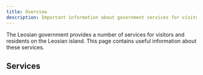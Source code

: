 ```yaml
---
title: Overview
description: Important information about government services for visitors & residents on the Leosian island.
---
```


The Leosian government provides a number of services for visitors and residents on the Leosian island. This page contains useful information about these services.



## Services

<CardGrid>
	<LinkCard title="Emergency Services" href="/emergencyservices/"/>
	<LinkCard title="Public Transport" href="/transport"/>
	<LinkCard title="Healthcare" href="/healthcare"/>
    <LinkCard title="Sport & Fitness" href="/sportfitness"/>
    <LinkCard title="Libraries" href="/libraries"/>
    <LinkCard title="Education" href="/education"/>
    <LinkCard title="Automotive" href="/automotive"/>
    <LinkCard title="Waste & Recycling" href="/wasterecycling"/>
    <LinkCard title="Taxes" href="/taxes"/>
    <LinkCard title="Planning" href="/planning"/>
    <LinkCard title="Housing" href="/housing"/>
    <LinkCard title="Financial" href="/financial"/>
    <LinkCard title="Insurance" href="/insurance"/>
</CardGrid>